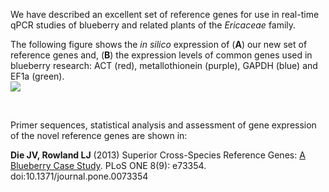 
We have described an excellent set of reference genes for use in real-time qPCR studies of blueberry and related plants of the *Ericaceae* 
family.  
  
The following figure shows the *in silico* expression of (**A**) our new set of reference genes and, (**B**) the expression levels of common genes used in blueberry research: ACT (red), metallothionein (purple), GAPDH (blue) and EF1a (green).  
![](figures/Figure1.png)


<br>


Primer sequences, statistical analysis and assessment of gene expression of the novel reference genes are shown in:  
  
**Die JV, Rowland LJ** (2013) Superior Cross-Species Reference Genes: [A Blueberry Case Study](http://journals.plos.org/plosone/article?id=10.1371/journal.pone.0073354). PLoS ONE 8(9): e73354. doi:10.1371/journal.pone.0073354
  

